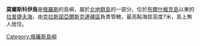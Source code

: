 '''莫爾斯科伊島'''是[[俄羅斯|俄羅斯]]的島嶼，屬於[[北地群島|北地群島]]的一部分，位於[[布爾什維克島|布爾什維克島]]以東的[[拉普捷夫海|拉普捷夫海]]，由[[克拉斯諾亞爾斯克邊疆區|克拉斯諾亞爾斯克邊疆區]]負責管轄，最高點海拔高度7米，島上無人居住。

{{Russia-geo-stub}}
[[Category:俄羅斯島嶼|Category:俄羅斯島嶼]]